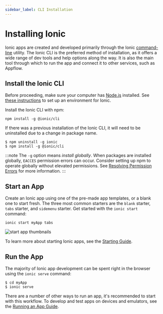 ```yaml
---
sidebar_label: CLI Installation
---
```



# Installing Ionic

Ionic apps are created and developed primarily through the Ionic [command-line](../reference/glossary.mdx#cli) utility. The Ionic CLI is the preferred method of installation, as it offers a wide range of dev tools and help options along the way. It is also the main tool through which to run the app and connect it to other services, such as Appflow.

<AppWizard />

## Install the Ionic CLI

Before proceeding, make sure your computer has [Node.js](../reference/glossary.mdx#node) installed. See [these instructions](environment.mdx) to set up an environment for Ionic.

Install the Ionic CLI with npm:

```shell
npm install -g @ionic/cli
```

If there was a previous installation of the Ionic CLI, it will need to be uninstalled due to a change in package name.

```shell
$ npm uninstall -g ionic
$ npm install -g @ionic/cli

```

:::note
The `-g` option means _install globally_. When packages are installed globally, `EACCES` permission errors can occur.
Consider setting up npm to operate globally without elevated permissions. See [Resolving Permission Errors](../developing/tips.mdx#resolving-permission-errors) for more information.
:::

## Start an App

Create an Ionic app using one of the pre-made app templates, or a blank one to start fresh. The three most common starters are the `blank` starter, `tabs` starter, and `sidemenu` starter. Get started with the `ionic start` command:

```shell
ionic start myApp tabs
```

![start app thumbnails](/img/installation/start-app-thumbnails.png)

To learn more about starting Ionic apps, see the [Starting Guide](../developing/starting.mdx).

## Run the App

The majority of Ionic app development can be spent right in the browser using the `ionic serve` command:

```shell
$ cd myApp
$ ionic serve
```

There are a number of other ways to run an app, it's recommended to start with this workflow. To develop and test apps on devices and emulators, see the [Running an App Guide](../developing/previewing.mdx).
